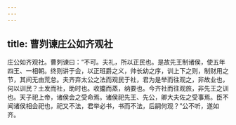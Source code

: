 ```yaml
---
---
---
```

title: 曹刿谏庄公如齐观社
---


庄公如齐观社。曹刿谏曰：“不可。夫礼，所以正民也。是故先王制诸侯，使五年四王、一相朝。终则讲于会，以正班爵之义，帅长幼之序，训上下之则，制财用之节，其间无由荒怠。夫齐弃太公之法而观民于社，君为是举而往观之，非故业也，何以训民？土发而社，助时也。收攟而蒸，纳要也。今齐社而往观旅，非先王之训也。天子祀上帝，诸侯会之受命焉。诸侯祀先王、先公，卿大夫佐之受事焉。臣不闻诸侯相会祀也，祀又不法，君举必书，书而不法，后嗣何观？”公不听，遂如齐。

